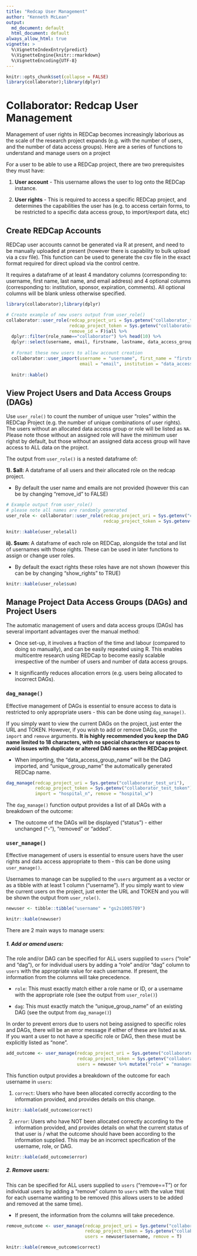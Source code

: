 ```yaml
---
title: "Redcap User Management"
author: "Kenneth McLean"
output:
  md_document: default
  html_document: default
always_allow_html: true
vignette: >
  %\VignetteIndexEntry{predict}
  %\VignetteEngine{knitr::rmarkdown}
  %\VignetteEncoding{UTF-8}
---
```


```r
knitr::opts_chunk$set(collapse = FALSE)
library(collaborator);library(dplyr)
```

# Collaborator: Redcap User Management

Management of user rights in REDCap becomes increasingly laborious as the scale of the research project expands (e.g. with the number of users, and the number of data access groups). Here are a series of functions to understand and manage users on a project

For a user to be able to use a REDCap project, there are two prerequisites they must have:

1. **User account** - This username allows the user to log onto the REDCap instance.

2. **User rights** - This is required to access a specific REDCap project, and determines the capabilities the user has (e.g. to access certain forms, to be restricted to a specific data access group, to import/export data, etc)


## Create REDCap Accounts

REDCap user accounts cannot be generated via R at present, and need to be manually uploaded at present (however there is capability to bulk upload via a csv file). This function can be used to generate the csv file in the exact format required for direct upload via the control centre.

It requires a dataframe of at least 4 mandatory columns (corresponding to: username, first name, last name, and email address) and 4 optional columns (corresponding to: institution, sponsor, expiration, comments). All optional columns will be blank unless otherwise specified.

```r
library(collaborator);library(dplyr)

# Create example of new users output from user_role()
collaborator::user_role(redcap_project_uri = Sys.getenv("collaborator_test_uri"),
                        redcap_project_token = Sys.getenv("collaborator_test_token"),
                        remove_id = F)$all %>%
  dplyr::filter(role_name=="collaborator") %>% head(10) %>%
  dplyr::select(username, email, firstname, lastname, data_access_group) %>%
  
  # Format these new users to allow account creation
  collaborator::user_import(username = "username", first_name = "firstname", last_name = "lastname",
                            email = "email", institution = "data_access_group") %>%
  
  knitr::kable()

```

## View Project Users and Data Access Groups (DAGs)

Use `user_role()` to count the number of unique user "roles" within the REDCap Project (e.g. the number of unique combinations of user rights). The users without an allocated data access group or role will be listed as `NA`. Please note those without an assigned role will have the minimum user righst by default, but those without an assigned data access group will have access to ALL data on the project. 

The output from `user_role()` is a nested dataframe of:

**1). $all:** A dataframe of all users and their allocated role on the redcap project.

- By default the user name and emails are not provided (however this can be by changing "remove_id" to FALSE)

```r
# Example output from user_role()
# please note all names are randomly generated
user_role <- collaborator::user_role(redcap_project_uri = Sys.getenv("collaborator_test_uri"),
                                     redcap_project_token = Sys.getenv("collaborator_test_token"))

knitr::kable(user_role$all)

```


**ii). $sum:** A dataframe of each role on REDCap, alongside the total and list of usernames with those rights. These can be used in later functions to assign or change user roles.

- By default the exact rights these roles have are not shown (however this can be by changing "show_rights" to TRUE)

```r
knitr::kable(user_role$sum)
```


## Manage Project Data Access Groups (DAGs) and Project Users

The automatic management of users and data access groups (DAGs) has several important advantages over the manual method:

- Once set-up, it involves a fraction of the time and labour (compared to doing so manually), and can be easily repeated using R.  This enables multicentre research using REDCap to become easily scalable irrespective of the number of users and number of data access groups.

- It significantly reduces allocation errors (e.g. users being allocated to incorrect DAGs).


### `dag_manage()`

Effective management of DAGs is essential to ensure access to data is restricted to only appropriate users - this can be done using `dag_manage()`. 

If you simply want to view the current DAGs on the project, just enter the URL and TOKEN. However, if you wish to add or remove DAGs, use the `import` and `remove` arguments. **It is highly recommended you keep the DAG name limited to 18 characters, with no special characters or spaces to avoid issues with duplicate or altered DAG names on the REDCap project**. 

- When importing, the "data_access_group_name" will be the DAG imported, and "unique_group_name" the automatically generated REDCap name.


```r
dag_manage(redcap_project_uri = Sys.getenv("collaborator_test_uri"),
           redcap_project_token = Sys.getenv("collaborator_test_token"),
           import = "hospital_n", remove = "hospital_w")
```

The `dag_manage()` function output provides a list of all DAGs with a breakdown of the outcome:

- The outcome of the DAGs will be displayed ("status") - either unchanged ("-"), "removed" or "added".


### `user_manage()` 

Effective management of users is essential to ensure users have the user rights and data access appropriate to them - this can be done using `user_manage()`. 

Usernames to manage can be supplied to the `users` argument as a vector or as a tibble with at least 1 column ("username"). If you simply want to view the current users on the project, just enter the URL and TOKEN and you will be shown the output from `user_role()`.

```r
newuser <- tibble::tibble("username" = "gs2s1005789")

knitr::kable(newuser)
```


There are 2 main ways to manage users:

##### 1.  **Add or amend users**: 

The role and/or DAG can be specified for ALL users supplied to `users` ("role" and "dag"), or for individual users by adding a "role" and/or "dag" column to `users` with the appropriate value for each username. If present, the information from the columns will take precedence.

- `role`: This must exactly match either a role name or ID, or a username with the appropriate role (see the output from `user_role()`)

- `dag`: This must exactly match the "unique_group_name" of an existing DAG (see the output from `dag_manage()`)

In order to prevent errors due to users not being assigned to specific roles and DAGs, there will be an error message if either of these are listed as `NA`. If you want a user to not have a specific role or DAG, then these must be explicitly listed as "none". 

```r
add_outcome <- user_manage(redcap_project_uri = Sys.getenv("collaborator_test_uri"),
                           redcap_project_token = Sys.getenv("collaborator_test_token"),
                           users = newuser %>% mutate("role" = "manager", "dag" = "none"))
```

This function output provides a breakdown of the outcome for each username in `users`:

1. `correct`: Users who have been allocated correctly according to the information provided, and provides details on this change.

```r
knitr::kable(add_outcome$correct)
```



2. `error`: Users who have NOT been allocated correctly according to the information provided, and provides details on what the current status of that user is / what the outcome should have been according to the information supplied. This may be an incorrect specification of the username, role, or DAG.

```r
knitr::kable(add_outcome$error)
```


##### 2. **Remove users**:

This can be specified for ALL users supplied to `users` ("remove==T") or for individual users by adding a "remove" column to `users` with the value `TRUE` for each username wanting to be removed (this allows users to be added and removed at the same time).

- If present, the information from the columns will take precedence.

```r
remove_outcome <- user_manage(redcap_project_uri = Sys.getenv("collaborator_test_uri"),
                              redcap_project_token = Sys.getenv("collaborator_test_token"),
                              users = newuser$username, remove = T)

knitr::kable(remove_outcome$correct)
```

